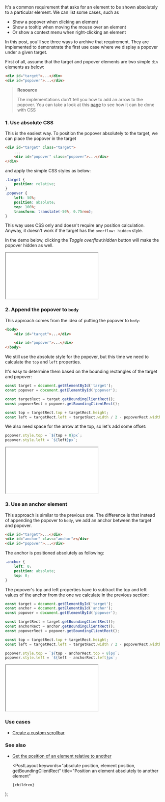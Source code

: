 
It's a common requirement that asks for an element to be shown absolutely to a particular element. We can list some cases, such as

-   Show a popover when clicking an element
-   Show a tooltip when moving the mouse over an element
-   Or show a context menu when right-clicking an element

In this post, you'll see three ways to archive that requirement. They are implemented to demonstrate the first use case where we display a popover under a given target.

First of all, assume that the target and popover elements are two simple `div` elements as below:

```html
<div id="target">...</div>
<div id="popover">...</div>
```

> **Resource**
>
> The implementations don't tell you how to add an arrow to the popover. You can take a look at this [page](https://csslayout.io/patterns/popover-arrow/) to see how it can be done with CSS

### 1. Use absolute CSS

This is the easiest way. To position the popover absolutely to the target, we can place the popover in the target

```html
<div id="target" class="target">
    ...
    <div id="popover" class="popover">...</div>
</div>
```

and apply the simple CSS styles as below:

```css
.target {
    position: relative;
}
.popover {
    left: 50%;
    position: absolute;
    top: 100%;
    transform: translate(-50%, 0.75rem);
}
```

This way uses CSS only and doesn't require any position calculation. Anyway, it doesn't work if the target has the `overflow: hidden` style.

In the demo below, clicking the _Toggle overflow:hidden_ button will make the popover hidden as well.

<iframe src="/demo/position-an-element-absolutely-to-another-element/css.html"></iframe>

### 2. Append the popover to `body`

This approach comes from the idea of putting the popover to `body`:

```html
<body>
    <div id="target">...</div>

    <div id="popover">...</div>
</body>
```

We still use the absolute style for the popover, but this time we need to calculate the `top` and `left` properties.

It's easy to determine them based on the bounding rectangles of the target and popover:

```js
const target = document.getElementById('target');
const popover = document.getElementById('popover');

const targetRect = target.getBoundingClientRect();
const popoverRect = popover.getBoundingClientRect();

const top = targetRect.top + targetRect.height;
const left = targetRect.left + targetRect.width / 2 - popoverRect.width / 2;
```

We also need space for the arrow at the top, so let's add some offset:

```js
popover.style.top = `${top + 8}px`;
popover.style.left = `${left}px`;
```

<iframe src="/demo/position-an-element-absolutely-to-another-element/absolute.html"></iframe>

### 3. Use an anchor element

This approach is similar to the previous one. The difference is that instead of appending the popover to `body`, we add an anchor between the target and popover.

```html
<div id="target">...</div>
<div id="anchor" class="anchor"></div>
<div id="popover">...</div>
```

The anchor is positioned absolutely as following:

```css
.anchor {
    left: 0;
    position: absolute;
    top: 0;
}
```

The popover's top and left properties have to subtract the top and left values of the anchor from the one we calculate in the previous section:

```js
const target = document.getElementById('target');
const anchor = document.getElementById('anchor');
const popover = document.getElementById('popover');

const targetRect = target.getBoundingClientRect();
const anchorRect = anchor.getBoundingClientRect();
const popoverRect = popover.getBoundingClientRect();

const top = targetRect.top + targetRect.height;
const left = targetRect.left + targetRect.width / 2 - popoverRect.width / 2;

popover.style.top = `${top - anchorRect.top + 8}px`;
popover.style.left = `${left - anchorRect.left}px`;
```

<iframe src="/demo/position-an-element-absolutely-to-another-element/anchor.html"></iframe>

### Use cases

-   [Create a custom scrollbar](/create-a-custom-scrollbar)

### See also

-   [Get the position of an element relative to another](/get-the-position-of-an-element-relative-to-another)

    <PostLayout
        keywords="absolute position, element position, getBoundingClientRect"
        title="Position an element absolutely to another element"
    >
        {children}
    </PostLayout>
);
